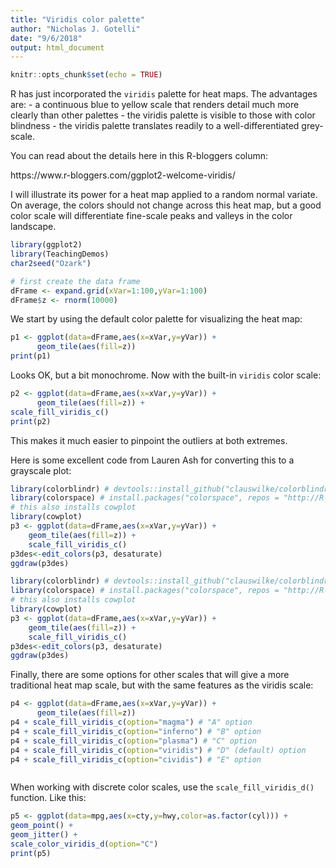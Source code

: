 ---
title: "Viridis color palette"
author: "Nicholas J. Gotelli"
date: "9/6/2018"
output: html_document
---

```{r setup, include=FALSE}
knitr::opts_chunk$set(echo = TRUE)
```

R has just incorporated the `viridis` palette for heat maps. The advantages are:
- a continuous blue to yellow scale that renders detail much more clearly than other palettes
- the viridis palette is visible to those with color blindness
- the viridis palette translates readily to a well-differentiated grey-scale.

You can read about the details here in this R-bloggers column:

https://www.r-bloggers.com/ggplot2-welcome-viridis/

I will illustrate its power for a heat map applied to a random normal variate. On average, the colors should not change across this heat map, but a good color scale will differentiate fine-scale peaks and valleys in the color landscape.

```{r}
library(ggplot2)
library(TeachingDemos)
char2seed("Ozark")

# first create the data frame
dFrame <- expand.grid(xVar=1:100,yVar=1:100)
dFrame$z <- rnorm(10000)
```

We start by using the default color palette for visualizing the heat map:

```{r}
p1 <- ggplot(data=dFrame,aes(x=xVar,y=yVar)) +
      geom_tile(aes(fill=z))
print(p1)
```

Looks OK, but a bit monochrome. Now with the built-in `viridis` color scale:

```{r}

p2 <- ggplot(data=dFrame,aes(x=xVar,y=yVar)) +
      geom_tile(aes(fill=z)) + 
scale_fill_viridis_c()
print(p2)
```

This makes it much easier to pinpoint the outliers at both extremes.

Here is some excellent code from Lauren Ash for converting this to a grayscale plot:

```{r, eval=FALSE}
library(colorblindr) # devtools::install_github("clauswilke/colorblindr")
library(colorspace) # install.packages("colorspace", repos = "http://R-Forge.R-project.org") --- colorblindr requires the development version
# this also installs cowplot 
library(cowplot)
p3 <- ggplot(data=dFrame,aes(x=xVar,y=yVar)) +
    geom_tile(aes(fill=z)) + 
    scale_fill_viridis_c() 
p3des<-edit_colors(p3, desaturate)
ggdraw(p3des)
```

```{r, echo=FALSE, warning=FALSE, results='hide',message=FALSE}
library(colorblindr) # devtools::install_github("clauswilke/colorblindr")
library(colorspace) # install.packages("colorspace", repos = "http://R-Forge.R-project.org") --- colorblindr requires the development version
# this also installs cowplot 
library(cowplot)
p3 <- ggplot(data=dFrame,aes(x=xVar,y=yVar)) +
    geom_tile(aes(fill=z)) + 
    scale_fill_viridis_c() 
p3des<-edit_colors(p3, desaturate)
ggdraw(p3des)
```


Finally, there are some options for other scales that will give a more traditional heat map scale, but with the same features as the viridis scale:

```{r}
p4 <- ggplot(data=dFrame,aes(x=xVar,y=yVar)) +
      geom_tile(aes(fill=z))  
p4 + scale_fill_viridis_c(option="magma") # "A" option
p4 + scale_fill_viridis_c(option="inferno") # "B" option
p4 + scale_fill_viridis_c(option="plasma") # "C" option
p4 + scale_fill_viridis_c(option="viridis") # "D" (default) option
p4 + scale_fill_viridis_c(option="cividis") # "E" option



```

When working with discrete color scales, use the `scale_fill_viridis_d()` function. Like this:

```{r}

p5 <- ggplot(data=mpg,aes(x=cty,y=hwy,color=as.factor(cyl))) +
geom_point() +
geom_jitter() +
scale_color_viridis_d(option="C")
print(p5)
```

